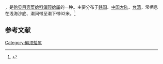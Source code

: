 {{noteTA
|T=zh-cn:带偏顶蛤; zh-tw:絨雲雀蛤;
|1=zh-cn:带偏顶蛤; zh-tw:絨雲雀蛤;
}}
{{Speciesbox
| name = 带偏顶蛤
| image = 
| image_width = 
| genus = Modiolus
| species = comptus
| authority = Sowerby, 1915
}}
{{地区用词4|start=学名：''{{lang|la|Modiolus comptus}}''|cn=带偏顶蛤|tw=絨雲雀蛤|as=称}}，是[[贻贝目|贻贝目]][[壳菜蛤科|壳菜蛤科]][[偏顶蛤属|偏顶蛤属]]的一种。主要分布于[[韩国|韩国]]、[[中国大陆|中国大陆]]、[[台湾|台湾]]，常栖息在浅海沙底、潮间带至潮下带62米。<ref>{{cite web|url=http://shell.sinica.edu.tw/chinese/shellbase_detail.php?science_no=2219|title=国际贝库：带偏顶蛤|publisher=台湾贝类资料库|accessdate=2009-08-11|archive-date=2017-12-01|archive-url=https://web.archive.org/web/20171201034622/http://shell.sinica.edu.tw/chinese/shellbase_detail.php?science_no=2219|dead-url=no}}</ref>

== 参考文献 ==
{{reflist|2}}
{{Taxonbar|from=Q13860160}}

[[Category:偏顶蛤属|Category:偏顶蛤属]]